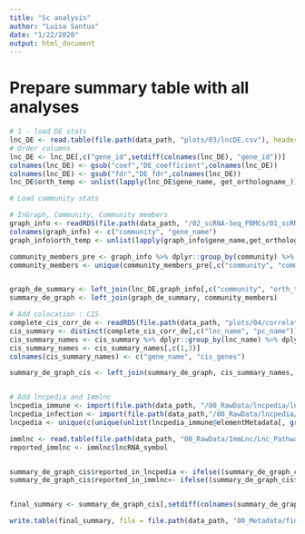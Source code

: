 ```yaml
---
title: "Sc analysis"
author: "Luisa Santus"
date: "1/22/2020"
output: html_document
---
```



# Prepare summary table with all analyses 

```r
# 1 - load DE stats
lnc_DE <- read.table(file.path(data_path, "plots/03/lncDE.csv"), header = T, sep = ",")
# Order columns
lnc_DE <- lnc_DE[,c("gene_id",setdiff(colnames(lnc_DE), "gene_id"))]
colnames(lnc_DE) <- gsub("coef","DE_coefficient",colnames(lnc_DE))
colnames(lnc_DE) <- gsub("fdr","DE_fdr",colnames(lnc_DE))
lnc_DE$orth_temp <- unlist(lapply(lnc_DE$gene_name, get_orthologname_))

# Load community stats

# InGraph, Community, Community members 
graph_info <- readRDS(file.path(data_path, "/02_scRNA-Seq_PBMCs/01_scRNA-Seq_inVivo_rhemac10/05_RObjects/09_graph/Graph_communitybelonging.rds"))
colnames(graph_info) <- c("community", "gene_name")
graph_info$orth_temp <- unlist(lapply(graph_info$gene_name,get_orthologname_ ))

community_members_pre <- graph_info %>% dplyr::group_by(community) %>% dplyr::mutate("community_members" = paste(orth_temp, collapse = "; "))
community_members <- unique(community_members_pre[,c("community", "community_members")])


graph_de_summary <- left_join(lnc_DE,graph_info[,c("community", "orth_temp")], by = "orth_temp")
summary_de_graph <- left_join(graph_de_summary, community_members)

# Add colocation : CIS
complete_cis_corr_de <- readRDS(file.path(data_path, "plots/04/correlations_de_cis.rds"))
cis_summary <- distinct(complete_cis_corr_de[,c("lnc_name", "pc_name")])
cis_summary_names <- cis_summary %>% dplyr::group_by(lnc_name) %>% dplyr::mutate("cis_genes" = paste(pc_name, collapse = "; "))
cis_summary_names <- cis_summary_names[,c(1,3)]
colnames(cis_summary_names) <- c("gene_name", "cis_genes")

summary_de_graph_cis <- left_join(summary_de_graph, cis_summary_names, by = "gene_name")


# Add lncpedia and Immlnc
lncpedia_immune <- import(file.path(data_path, "/00_RawData/lncpedia/lncpedia_immune.gtf"))
lncpedia_infection <- import(file.path(data_path,"/00_RawData/lncpedia/lncpedia_infection.gtf"))
lncpedia <- unique(c(unique(unlist(lncpedia_immune@elementMetadata[, grepl("gene", colnames(lncpedia_immune@elementMetadata))])), unique(unlist(lncpedia_infection@elementMetadata[, grepl("gene", colnames(lncpedia_infection@elementMetadata))]))))

immlnc <- read.table(file.path(data_path, "00_RawData/ImmLnc/Lnc_Pathways_Sig.txt"), header = TRUE, sep = "\t", stringsAsFactors = FALSE)
reported_immlnc <- immlnc$lncRNA_symbol


summary_de_graph_cis$reported_in_lncpedia <- ifelse((summary_de_graph_cis$ortholog_found == T &summary_de_graph_cis$ortholog %in% lncpedia), TRUE, FALSE)
summary_de_graph_cis$reported_in_immlnc<- ifelse((summary_de_graph_cis$ortholog_found == T &summary_de_graph_cis$ortholog %in% reported_immlnc), TRUE, FALSE)


final_summary <- summary_de_graph_cis[,setdiff(colnames(summary_de_graph_cis), "orth_temp")]

write.table(final_summary, file = file.path(data_path, "00_Metadata/final_DE_summary.csv"), row.names = F, col.names = T, sep = ",")


```



